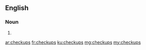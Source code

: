 ==English==

===Noun===
{{head|en|noun plural form}}

# {{plural of|checkup|lang=en}}

[[ar:checkups]]
[[fr:checkups]]
[[ku:checkups]]
[[mg:checkups]]
[[my:checkups]]